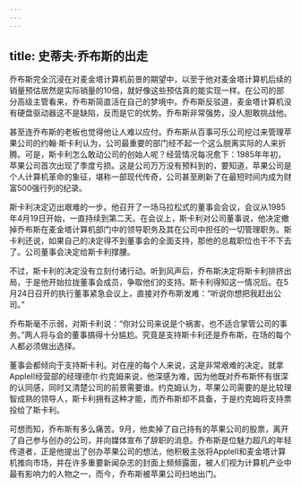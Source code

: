 ```yaml
---
---
---
```

title: 史蒂夫·乔布斯的出走
---




乔布斯完全沉浸在对麦金塔计算机前景的期望中，以至于他对麦金塔计算机后续的销量预估居然是实际销量的10倍，就好像这些预估真的能实现一样。在公司的部分高级主管看来，乔布斯简直活在自己的梦境中。乔布斯反驳道，麦金塔计算机没有硬盘驱动器这不是缺陷，反而是它的优势。乔布斯非常强势，没人胆敢挑战他。

甚至连乔布斯的老板也觉得他让人难以应付。乔布斯从百事可乐公司挖过来管理苹果公司的约翰·斯卡利认为，公司最重要的部门经不起一个这么脱离实际的人来折腾。可是，斯卡利怎么敢动公司的创始人呢？经营情况每况愈下：1985年年初，苹果公司首次出现了季度亏损。这是公司万万没有预料到的，要知道，苹果公司是个人计算机革命的象征，堪称一部现代传奇，公司甚至刷新了在最短时间内成为财富500强行列的纪录。

斯卡利决定迈出艰难的一步。他召开了一场马拉松式的董事会会议，会议从1985年4月19日开始，一直持续到第二天。在会议上，斯卡利对公司董事说，他决定撤掉乔布斯在麦金塔计算机部门中的领导职务及其在公司中担任的一切管理职务。斯卡利还说，如果自己的决定得不到董事会的全面支持，那他的总裁职位也干不下去了。公司董事会决定给斯卡利撑腰。

不过，斯卡利的决定没有立刻付诸行动。听到风声后，乔布斯决定将斯卡利排挤出局，于是他开始拉拢董事会成员，争取他们的支持。斯卡利得知这一情况后。在5月24日召开的执行董事紧急会议上，直接对乔布斯发难：“听说你想把我赶出公司。”

乔布斯毫不示弱，对斯卡利说：“你对公司来说是个祸害，也不适合掌管公司的事务。”两人将与会的董事搞得十分尴尬。究竟是支持斯卡利还是乔布斯，在场的每个人都必须做出选择。

董事会都倾向于支持斯卡利。对在座的每个人来说，这是非常艰难的决定。就拿AppleII经营部的经理德尔·约克姆来说，他深感为难，因为他既对乔布斯怀有很深的认同感，同时又清楚公司的前景需要谁。约克姆认为，苹果公司需要的是比较理智成熟的领导人，斯卡利拥有这种才能，而乔布斯却不具备，于是约克姆将支持票投给了斯卡利。

可想而知，乔布斯有多么痛苦。9月，他卖掉了自己持有的苹果公司的股票，离开了自己参与创办的公司，并向媒体宣布了辞职的消息。乔布斯是位魅力超凡的年轻传道者，正是他提出了创办苹果公司的想法，他积极主张将AppleII和麦金塔计算机推向市场，并在许多重要新闻杂志的封面上频频露面，被人们视为计算机产业中最有影响力的人物之一，而今，乔布斯被苹果公司扫地出门。